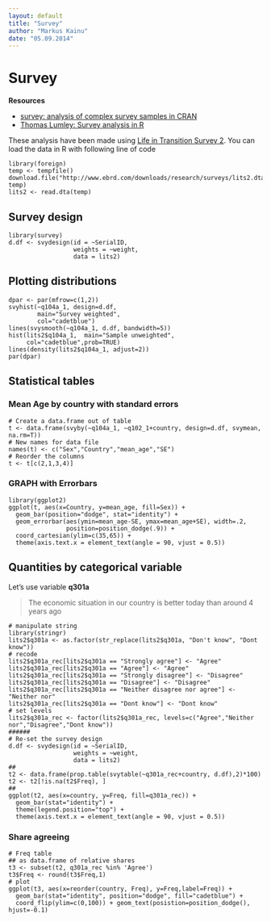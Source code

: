 ```yaml
---
layout: default
title: "Survey"
author: "Markus Kainu"
date: "05.09.2014"
---
```



# Survey

**Resources**

- [survey: analysis of complex survey samples in CRAN](http://cran.r-project.org/web/packages/survey/index.html)
- [Thomas Lumley: Survey analysis in R](http://faculty.washington.edu/tlumley/survey/)


These analysis have been made using [Life in Transition Survey 2](http://www.ebrd.com/pages/research/publications/special/transitionII.shtml). You can load the data in R with following line of code

```rload
library(foreign)
temp <- tempfile()
download.file("http://www.ebrd.com/downloads/research/surveys/lits2.dta", temp)
lits2 <- read.dta(temp)
```



## Survey design

```rdesign
library(survey)
d.df <- svydesign(id = ~SerialID, 
                  weights = ~weight, 
                  data = lits2)
```


## Plotting distributions

```rplot_dist
dpar <- par(mfrow=c(1,2))
svyhist(~q104a_1, design=d.df, 
        main="Survey weighted",
        col="cadetblue")
lines(svysmooth(~q104a_1, d.df, bandwidth=5))
hist(lits2$q104a_1,  main="Sample unweighted",
     col="cadetblue",prob=TRUE)
lines(density(lits2$q104a_1, adjust=2))
par(dpar)
```

## Statistical tables 

### Mean Age by country with standard errors

```rmean
# Create a data.frame out of table
t <- data.frame(svyby(~q104a_1, ~q102_1+country, design=d.df, svymean, na.rm=T))
# New names for data file
names(t) <- c("Sex","Country","mean_age","SE")
# Reorder the columns
t <- t[c(2,1,3,4)]
```

### GRAPH with Errorbars

```rmeanplot
library(ggplot2)
ggplot(t, aes(x=Country, y=mean_age, fill=Sex)) +
  geom_bar(position="dodge", stat="identity") +
  geom_errorbar(aes(ymin=mean_age-SE, ymax=mean_age+SE), width=.2,
                position=position_dodge(.9)) +
  coord_cartesian(ylim=c(35,65)) +
  theme(axis.text.x = element_text(angle = 90, vjust = 0.5))
```


## Quantities by categorical variable

Let's use variable **q301a**

>The economic situation in our country is better today than around 4 years ago

```rquant_plot
# manipulate string
library(stringr)
lits2$q301a <- as.factor(str_replace(lits2$q301a, "Don't know", "Dont know"))
# recode
lits2$q301a_rec[lits2$q301a == "Strongly agree"] <- "Agree"
lits2$q301a_rec[lits2$q301a == "Agree"] <- "Agree"
lits2$q301a_rec[lits2$q301a == "Strongly disagree"] <- "Disagree"
lits2$q301a_rec[lits2$q301a == "Disagree"] <- "Disagree"
lits2$q301a_rec[lits2$q301a == "Neither disagree nor agree"] <- "Neither nor"
lits2$q301a_rec[lits2$q301a == "Dont know"] <- "Dont know"
# set levels
lits2$q301a_rec <- factor(lits2$q301a_rec, levels=c("Agree","Neither nor","Disagree","Dont know"))
######
# Re-set the survey design
d.df <- svydesign(id = ~SerialID, 
                  weights = ~weight, 
                  data = lits2)
##
t2 <- data.frame(prop.table(svytable(~q301a_rec+country, d.df),2)*100)
t2 <- t2[!is.na(t2$Freq), ]
##
ggplot(t2, aes(x=country, y=Freq, fill=q301a_rec)) + 
  geom_bar(stat="identity") + 
  theme(legend.position="top") + 
  theme(axis.text.x = element_text(angle = 90, vjust = 0.5))
```

### Share agreeing

```rshareplot
# Freq table
## as data.frame of relative shares
t3 <- subset(t2, q301a_rec %in% 'Agree')
t3$Freq <- round(t3$Freq,1)
# plot
ggplot(t3, aes(x=reorder(country, Freq), y=Freq,label=Freq)) + 
  geom_bar(stat="identity", position="dodge", fill="cadetblue") + 
  coord_flip(ylim=c(0,100)) + geom_text(posistion=position_dodge(), hjust=-0.1)
```